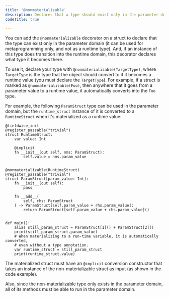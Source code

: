 ```yaml
---
title: '@nonmaterializable'
description: Declares that a type should exist only in the parameter domain.
codeTitle: true

---
```


You can add the `@nonmaterializable` decorator on a struct to declare that the
type can exist only in the parameter domain (it can be used for metaprogramming
only, and not as a runtime type). And, if an instance of this type does
transition into the runtime domain, this decorator declares what type it
becomes there.

To use it, declare your type with `@nonmaterializable(TargetType)`, where
`TargetType` is the type that the object should convert to if it becomes a
runtime value (you must declare the `TargetType`). For example, if a struct is
marked as `@nonmaterializable(Foo)`, then anywhere that it goes from a
parameter value to a runtime value, it automatically converts into the `Foo`
type.

For example, the following `ParamStruct` type can be used in the parameter
domain, but the `runtime_struct` instance of it is converted to a
`RuntimeStruct` when it's materialized as a runtime value:

```mojo
@fieldwise_init
@register_passable("trivial")
struct RuntimeStruct:
    var value: Int

    @implicit
    fn __init__(out self, nms: ParamStruct):
        self.value = nms.param_value


@nonmaterializable(RuntimeStruct)
@register_passable("trivial")
struct ParamStruct[param_value: Int]:
    fn __init__(out self):
        pass

    fn __add__(
        self, rhs: ParamStruct
    ) -> ParamStruct[self.param_value + rhs.param_value]:
        return ParamStruct[self.param_value + rhs.param_value]()


def main():
    alias still_param_struct = ParamStruct[1]() + ParamStruct[2]()
    print(still_param_struct.param_value)
    # When materializing to a run-time variable, it is automatically converted,
    # even without a type annotation.
    var runtime_struct = still_param_struct
    print(runtime_struct.value)
```

The materialized struct must have an `@implicit` conversion constructor that
takes an instance of the non-materializable struct as input (as shown in the
code example).

Also, since the non-materializable type only exists in the parameter domain, all
of its methods must be able to run in the parameter domain.
